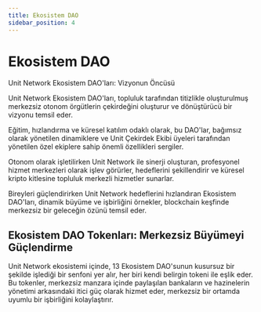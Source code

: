 ```yaml
---
title: Ekosistem DAO
sidebar_position: 4
---
```


# Ekosistem DAO

Unit Network Ekosistem DAO'ları: Vizyonun Öncüsü

Unit Network Ekosistem DAO'ları, topluluk tarafından titizlikle oluşturulmuş merkezsiz otonom örgütlerin çekirdeğini oluşturur ve dönüştürücü bir vizyonu temsil eder.

Eğitim, hızlandırma ve küresel katılım odaklı olarak, bu DAO'lar, bağımsız olarak yönetilen dinamiklere ve Unit Çekirdek Ekibi üyeleri tarafından yönetilen özel ekiplere sahip önemli özellikleri sergiler.

Otonom olarak işletilirken Unit Network ile sinerji oluşturan, profesyonel hizmet merkezleri olarak işlev görürler, hedeflerini şekillendirir ve küresel kripto kitlesine topluluk merkezli hizmetler sunarlar.

Bireyleri güçlendirirken Unit Network hedeflerini hızlandıran Ekosistem DAO'ları, dinamik büyüme ve işbirliğini örnekler, blockchain keşfinde merkezsiz bir geleceğin özünü temsil eder.

## Ekosistem DAO Tokenları: Merkezsiz Büyümeyi Güçlendirme

Unit Network ekosistemi içinde, 13 Ekosistem DAO'sunun kusursuz bir şekilde işlediği bir senfoni yer alır, her biri kendi belirgin tokeni ile eşlik eder. Bu tokenler, merkezsiz manzara içinde paylaşılan bankaların ve hazinelerin yönetimi arkasındaki itici güç olarak hizmet eder, merkezsiz bir ortamda uyumlu bir işbirliğini kolaylaştırır.


<DocCardList />
